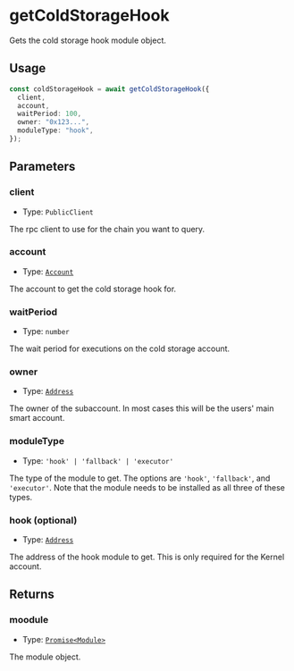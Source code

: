 # getColdStorageHook

Gets the cold storage hook module object.

## Usage

```typescript copy
const coldStorageHook = await getColdStorageHook({
  client,
  account,
  waitPeriod: 100,
  owner: "0x123...",
  moduleType: "hook",
});
```

## Parameters

### client

- Type: `PublicClient`

The rpc client to use for the chain you want to query.

### account

- Type: [`Account`](/module-sdk/glossary/types#account)

The account to get the cold storage hook for.

### waitPeriod

- Type: `number`

The wait period for executions on the cold storage account.

### owner

- Type: [`Address`](https://viem.sh/docs/glossary/types#address)

The owner of the subaccount. In most cases this will be the users' main smart account.

### moduleType

- Type: `'hook' | 'fallback' | 'executor'`

The type of the module to get. The options are `'hook'`, `'fallback'`, and `'executor'`. Note that the module needs to be installed as all three of these types.

### hook (optional)

- Type: [`Address`](https://viem.sh/docs/glossary/types#address)

The address of the hook module to get. This is only required for the Kernel account.

## Returns

### moodule

- Type: [`Promise<Module>`](/module-sdk/glossary/types#module)

The module object.

